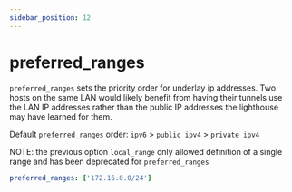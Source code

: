 ```yaml
---
sidebar_position: 12
---
```


# preferred_ranges

`preferred_ranges` sets the priority order for underlay ip addresses. Two hosts on the same LAN would likely benefit from having their tunnels use the LAN IP addresses rather than the public IP addresses the lighthouse may have learned for them.

Default `preferred_ranges` order: `ipv6` > `public ipv4` > `private ipv4`

NOTE: the previous option `local_range` only allowed definition of a single range
and has been deprecated for `preferred_ranges`

```yml
preferred_ranges: ['172.16.0.0/24']
```
